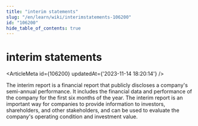 ```yaml
---
title: "interim statements"
slug: "/en/learn/wiki/interimstatements-106200"
id: "106200"
hide_table_of_contents: true
---
```



# interim statements

<ArticleMeta id={106200} updatedAt={'2023-11-14 18:20:14'} />
<div className='border-solid border-b border-t-0 my-4 border-[var(--ifm-color-gray-300)]' />

The interim report is a financial report that publicly discloses a company's semi-annual performance. It includes the financial data and performance of the company for the first six months of the year. The interim report is an important way for companies to provide information to investors, shareholders, and other stakeholders, and can be used to evaluate the company's operating condition and investment value.
